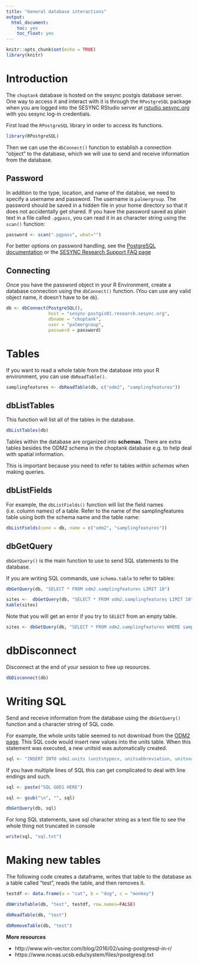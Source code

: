 ```yaml
---
title: "General database interactions"
output:
  html_document:
    toc: yes
    toc_float: yes
---
```


```r
knitr::opts_chunk$set(echo = TRUE)
library(knitr)
```

# Introduction

The `choptank` database is hosted on the sesync postgis database server. One way to access it and interact with it is through the `RPostgreSQL` package when you are logged into the SESYNC RStudio server at [rstudio.sesync.org](https://rstudio.sesync.org/) with you sesync log-in credentials. 

First load the `RPostgreSQL` library in order to access its functions. 

```r
library(RPostgreSQL)
```

Then we can use the `dbConnect()` function to establish a connection "object" to the database, which we will use to send and receive information from the database. 

## Password

In addition to the type, location, and name of the databse, we need to specify a username and password. The username is `palmergroup`. The password should be saved in a hidden file in your home directory so that it does not accidentally get shared. If you have the password saved as plain text in a file called `.pgpass`, you can read it in as character string using the `scan()` function:

```r
password <- scan(".pgpass", what="")
```

For better options on password handling, see the [PostgreSQL documentation](https://www.postgresql.org/docs/8.1/static/libpq-pgpass.html) or the [SESYNC Research Support FAQ page](https://collab.sesync.org/sites/support/_layouts/15/start.aspx#/Frequently%20Asked%20Questions/Connecting%20RStudio%20Server%20or%20Desktop%20to%20a%20database.aspx)

## Connecting

Once you have the password object in your R Environment, create a database connection using the `dbConnect()` function. (You can use any valid object name, it doesn't have to be `db`). 

```r
db <- dbConnect(PostgreSQL(), 
                host = "sesync-postgis01.research.sesync.org",
                dbname = "choptank", 
                user = "palmergroup",
                password = password)
```

# Tables

If you want to read a whole table from the database into your R environment, you can use `dbReadTable()`. 

```r
samplingfeatures <- dbReadTable(db, c("odm2", "samplingfeatures"))
```


## dbListTables 

This function will list all of the tables in the database. 

```r
dbListTables(db) 
```

Tables within the database are organized into **schemas**. There are extra tables besides the ODM2 schema in the choptank database e.g. to help deal with spatial information. 

This is important because you need to refer to tables *within schemas* when making queries. 

## dbListFields

For example, the `dbListFields()` function will list the field names (i.e. column names) of a table. Refer to the name of the samplingfeatures table using both the schema name and the table name:

```r
dbListFields(conn = db, name = c("odm2", "samplingfeatures"))
```


## dbGetQuery

`dbGetQuery()` is the main function to use to send SQL statements to the database. 

If you are writing SQL commands, use `schema.table` to refer to tables:

```r
dbGetQuery(db, "SELECT * FROM odm2.samplingfeatures LIMIT 10")
```

```r
sites <-  dbGetQuery(db, "SELECT * FROM odm2.samplingfeatures LIMIT 10")
kable(sites)
```

Note that you will get an error if you try to `SELECT` from an empty table. 

```r
sites <- dbGetQuery(db, "SELECT * FROM odm2.samplingfeatures WHERE samplingfeaturetypecv = 'site'")
```

# dbDisconnect

Disconnect at the end of your session to free up resources. 

```r
dbDisconnect(db)
```

# Writing SQL

Send and receive information from the database using the `dbGetQuery()` function and a character string of SQL code. 

For example, the whole units table seemed to not download from the [ODM2 page](http://vocabulary.odm2.org/units/). This SQL code would insert new values into the units table. When this statement was executed, a new unitsid was automatically created.

```r
sql <- "INSERT INTO odm2.units (unitstypecv, unitsabbreviation, unitsname) VALUES ('Time', 'min', 'Minute')"
```

If you have multiple lines of SQL this can get complicated to deal with line endings and such. 

```r
sql <- paste("SQL GOES HERE")

sql <- gsub("\n", "", sql)

dbGetQuery(db, sql)
```

For long SQL statements, save sql character string as a text file to see the whole thing not truncated in console

```r
write(sql, "sql.txt")
```



# Making new tables

The following code creates a dataframe, writes that table to the database as a table called "test", reads the table, and then removes it. 

```r
testdf <- data.frame(a = "cat", b = "dog", c = "monkey")

dbWriteTable(db, "test", testdf, row.names=FALSE)

dbReadTable(db, "test")

dbRemoveTable(db, "test")

```

**More resources**

* http://www.win-vector.com/blog/2016/02/using-postgresql-in-r/
* https://www.nceas.ucsb.edu/system/files/rpostgresql.txt



